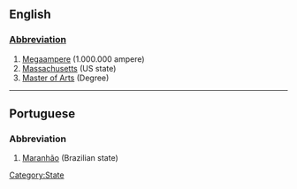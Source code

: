 ==English==
[[Category:State]]
===[[Wiktionary:List of acronyms and abbreviations|Abbreviation]]===
#[[Megaampere]]   (1.000.000 ampere)
#[[Massachusetts]] (US state)
#[[Master of Arts]] (Degree)
----

==Portuguese==
===Abbreviation===
#[[Maranhão]] (Brazilian state)